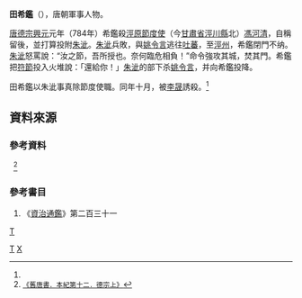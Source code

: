 '''田希鑑'''（{{bd|?||?||}}），唐朝軍事人物。

[[唐德宗|唐德宗]][[興元|興元]]元年（784年）希鑑殺[[涇原節度使|涇原節度使]]（今[[甘肅省|甘肅省]][[涇川縣|涇川縣]]北）[[馮河清|馮河清]]，自稱留後，並打算投附[[朱泚|朱泚]]。[[朱泚|朱泚]]兵敗，與[[姚令言|姚令言]]逃往[[吐蕃|吐蕃]]，至[[涇州|涇州]]，希鑑閉門不纳。[[朱泚|朱泚]]怒罵說：“汝之節，吾所授也。奈何臨危相負！”命令強攻其城，焚其門。希鑑把[[符節|符節]]投入火堆說：「還給你！」[[朱泚|朱泚]]的部下杀[[姚令言|姚令言]]，并向希鑑投降。

田希鑑以朱泚事真除節度使職。同年十月，被[[李晟_(唐朝)|李晟]]誘殺。<ref name=r1/>

==資料來源==
===參考資料===
<div class="references-small">
<references>
  <ref name=r1>[[s:舊唐書/卷12|《舊唐書．本紀第十二．德宗上》]]</ref>
</references>
</div>
===參考書目===
<div class="references-small">
#《[[資治通鑑|資治通鑑]]》第二百三十一
</div>

{{start box}}
{{s-before|[[冯河清|冯河清]]}}
{{s-title|[[泾原节度使|泾原节度使]]<br>田希鑑|784年}}
{{s-after|[[李观|李观]]}}
{{end box}}

[[category:唐朝軍事人物|T]]
[[Category:涇原節度使|T]]
[[Category:田姓|X]]